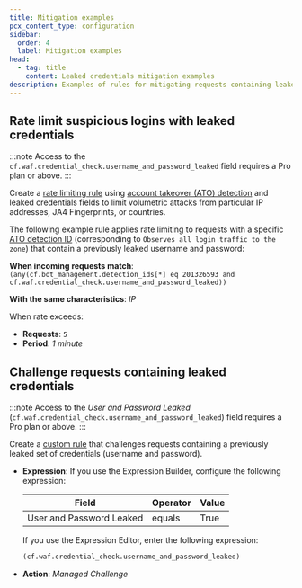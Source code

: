 ```yaml
---
title: Mitigation examples
pcx_content_type: configuration
sidebar:
  order: 4
  label: Mitigation examples
head:
  - tag: title
    content: Leaked credentials mitigation examples
description: Examples of rules for mitigating requests containing leaked credentials.
---
```



## Rate limit suspicious logins with leaked credentials

:::note
Access to the `cf.waf.credential_check.username_and_password_leaked` field requires a Pro plan or above.
:::

Create a [rate limiting rule](/waf/rate-limiting-rules/) using [account takeover (ATO) detection](/bots/concepts/detection-ids/#account-takeover-detections) and leaked credentials fields to limit volumetric attacks from particular IP addresses, JA4 Fingerprints, or countries.

The following example rule applies rate limiting to requests with a specific [ATO detection ID](/bots/concepts/detection-ids/#account-takeover-detections) (corresponding to `Observes all login traffic to the zone`) that contain a previously leaked username and password:

<Example>

**When incoming requests match**:<br/>
`(any(cf.bot_management.detection_ids[*] eq 201326593 and cf.waf.credential_check.username_and_password_leaked))`

**With the same characteristics**: _IP_

When rate exceeds:

- **Requests**: `5`
- **Period**: _1 minute_

</Example>

## Challenge requests containing leaked credentials

:::note
Access to the _User and Password Leaked_ (`cf.waf.credential_check.username_and_password_leaked`) field requires a Pro plan or above.
:::

Create a [custom rule](/waf/custom-rules/) that challenges requests containing a previously leaked set of credentials (username and password).

- **Expression**: If you use the Expression Builder, configure the following expression:

  | Field                    | Operator | Value |
  | ------------------------ | -------- | ----- |
  | User and Password Leaked | equals   | True  |

  If you use the Expression Editor, enter the following expression:

  ```txt
  (cf.waf.credential_check.username_and_password_leaked)
  ```

- **Action**: _Managed Challenge_
